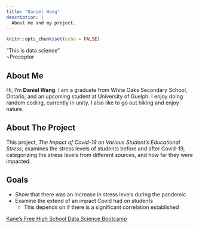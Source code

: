 ```yaml
---
title: "Daniel Wang"
description: |
  About me and my project.
---
```


```r
knitr::opts_chunk$set(echo = FALSE)
```
"This is data science"  
~Preceptor

## About Me
Hi, I'm **Daniel Wang**. I am a graduate from White Oaks Secondary School, Ontario, and an upcoming student at University of Guelph. I enjoy doing random coding, currently in unity. I also like to go out hiking and enjoy nature.

## About The Project
This project, *The Impact of Covid-19 on Various Student's Educational Stress*, examines the stress levels of students before and after Covid-19, categorizing the stress levels from different sources, and how far they were impacted.

## Goals
* Show that there was an increase in stress levels during the pandemic
* Examine the extend of an impact Covid had on students
  + This depends on if there is a significant correlation established
  
[Kane's Free High School Data Science Bootcamp](https://bootcamp.davidkane.info/)